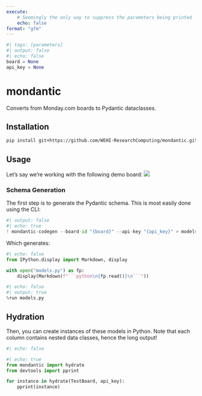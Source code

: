 ```yaml
---
execute:
    # Seemingly the only way to suppress the parameters being printed
    echo: false
format: "gfm"
---
```

```python
#| tags: [parameters]
#| output: false
#| echo: false
board = None
api_key = None
```

# mondantic

Converts from Monday.com boards to Pydantic dataclasses.

## Installation

```bash
pip install git+https://github.com/WEHI-ResearchComputing/mondantic.git
```

## Usage

Let's say we're working with the following demo board:
![](example.png)

### Schema Generation

The first step is to generate the Pydantic schema.
This is most easily done using the CLI:

```python
#| output: false
#| echo: true
! mondantic-codegen --board-id "{board}" --api-key "{api_key}" > models.py
```

Which generates:
```python
#| echo: false 
from IPython.display import Markdown, display

with open("models.py") as fp:
    display(Markdown(f"```python\n{fp.read()}\n```"))
```

```python
#| echo: false
#| output: true
%run models.py
```

## Hydration

Then, you can create instances of these models in Python.
Note that each column contains nested data classes, hence the long output!

```python
#| echo: false
``` 

```python
#| echo: true
from mondantic import hydrate
from devtools import pprint

for instance in hydrate(TestBoard, api_key):
    pprint(instance)
```
